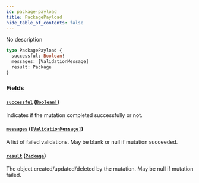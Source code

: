 ```yaml
---
id: package-payload
title: PackagePayload
hide_table_of_contents: false
---
```



No description

```graphql
type PackagePayload {
  successful: Boolean!
  messages: [ValidationMessage]
  result: Package
}
```


### Fields

#### [`successful`](#) ([`Boolean!`](/swapi/scalars/boolean))

Indicates if the mutation completed successfully or not.


#### [`messages`](#) ([`[ValidationMessage]`](/swapi/objects/validation-message))

A list of failed validations. May be blank or null if mutation succeeded.


#### [`result`](#) ([`Package`](/swapi/objects/package))

The object created/updated/deleted by the mutation. May be null if mutation failed.
